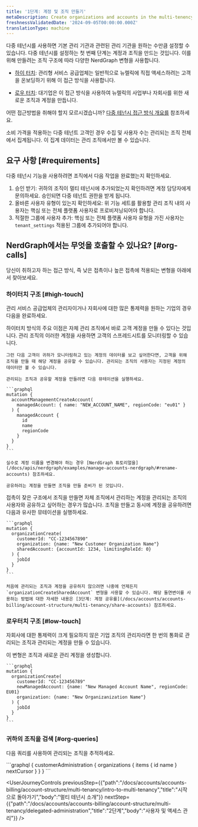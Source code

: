 ```yaml
---
title: '1단계: 계정 및 조직 만들기'
metaDescription: Create organizations and accounts in the multi-tenency structure
freshnessValidatedDate: '2024-09-05T00:00:00.000Z'
translationType: machine
---
```


다중 테넌시를 사용하면 기본 관리 기관과 관련된 관리 기관을 원하는 수만큼 설정할 수 있습니다. 다중 테넌시를 설정하는 첫 번째 단계는 계정과 조직을 만드는 것입니다. 이를 위해 만들려는 조직 구조에 따라 다양한 NerdGraph 변형을 사용합니다.

* [하이 터치](#high-touch): 관리형 서비스 공급업체는 일반적으로 뉴렐릭에 직접 액세스하려는 고객을 온보딩하기 위해 이 접근 방식을 사용합니다.

* [로우 터치](#low-touch): 대기업은 이 접근 방식을 사용하여 뉴렐릭의 사업부나 자회사를 위한 새로운 조직과 계정을 만듭니다.

어떤 접근방법을 취해야 할지 모르시겠습니까? [다중 테넌시 접근 방식 개요를](/docs/accounts/accounts-billing/account-structure/multi-tenancy/intro-to-multi-tenancy#approaches) 참조하세요.

<Callout variant="tip">
  소비 가격을 적용하는 다중 테넌트 고객인 경우 수집 및 사용자 수는 관리되는 조직 전체에서 집계됩니다. 이 집계 데이터는 관리 조직에서만 볼 수 있습니다.
</Callout>

## 요구 사항 [#requirements]

다중 테넌시 기능을 사용하려면 조직에서 다음 작업을 완료했는지 확인하세요.

1. 승인 받기: 귀하의 조직이 멀티 테넌시에 추가되었는지 확인하려면 계정 담당자에게 문의하세요. 승인되면 다중 테넌트 권한을 받게 됩니다.
2. 올바른 사용자 유형이 있는지 확인하세요: 위 기능 세트를 활용할 관리 조직 내의 사용자는 핵심 또는 전체 플랫폼 사용자로 프로비저닝되어야 합니다.
3. 적절한 그룹에 사용자 추가: 핵심 또는 전체 플랫폼 사용자 유형을 가진 사용자는 `tenant_settings` 적용된 그룹에 추가되어야 합니다.

## NerdGraph에서는 무엇을 호출할 수 있나요? [#org-calls]

당신이 취하고자 하는 접근 방식, 즉 낮은 접촉이나 높은 접촉에 적용되는 변형을 아래에서 찾아보세요.

### 하이터치 구조 [#high-touch]

관리 서비스 공급업체의 관리자이거나 자회사에 대한 많은 통제력을 원하는 기업의 경우 다음을 완료하세요.

<CollapserGroup>
  <Collapser id="high-touch-only-share" title="하이터치: 공유를 위해 계정을 만드세요">
    하이터치 방식의 주요 이점은 자체 관리 조직에서 바로 고객 계정을 만들 수 있다는 것입니다. 관리 조직의 이러한 계정을 사용하면 고객의 스프레드시트를 모니터링할 수 있습니다.

    그런 다음 고객이 귀하가 모니터링하고 있는 계정의 데이터를 보고 싶어한다면, 고객을 위해 조직을 만들 때 해당 계정을 공유할 수 있습니다. 관리되는 조직의 사용자는 지정된 계정의 데이터만 볼 수 있습니다.

    관리되는 조직과 공유할 계정을 만들려면 다음 뮤테이션을 실행하세요.

    ```graphql
    mutation {
      accountManagementCreateAccount(
        managedAccount: { name: "NEW_ACCOUNT_NAME", regionCode: "eu01" }
      ) {
        managedAccount {
          id
          name
          regionCode
        }
      }
    }
    ```

    실수로 계정 이름을 변경해야 하는 경우 [NerdGraph 튜토리얼을](/docs/apis/nerdgraph/examples/manage-accounts-nerdgraph/#rename-accounts) 참조하세요.

    공유하려는 계정을 만들면 조직을 만들 준비가 된 것입니다.
  </Collapser>

  <Collapser id="high-touch-org" title="하이터치: 조직을 만들어라">
    접촉이 잦은 구조에서 조직을 만들면 자체 조직에서 관리하는 계정을 관리되는 조직의 사용자와 공유하고 싶어하는 경우가 많습니다. 조직을 만들고 동시에 계정을 공유하려면 다음과 유사한 뮤테이션을 실행하세요.

    ```graphql
    mutation {
      organizationCreate(
        customerId: "CC-1234567890"
        organization: {name: "New Customer Organization Name"}
        sharedAccount: {accountId: 1234, limitingRoleId: 0}
      ) {
        jobId
      }
    }
    ```

    처음에 관리되는 조직과 계정을 공유하지 않으려면 나중에 언제든지 `organizationCreateSharedAccount` 변형을 사용할 수 있습니다. 해당 돌연변이를 사용하는 방법에 대한 자세한 내용은 [3단계: 계정 공유를](/docs/accounts/accounts-billing/account-structure/multi-tenancy/share-accounts) 참조하세요.
  </Collapser>
</CollapserGroup>

### 로우터치 구조 [#low-touch]

자회사에 대한 통제력이 크게 필요하지 않은 기업 조직의 관리자라면 한 번의 통화로 관리되는 조직과 관리되는 계정을 만들 수 있습니다.

<CollapserGroup>
  <Collapser id="low-touch-org" title="로우터치: 조직 만들기">
    이 변형은 조직과 새로운 관리 계정을 생성합니다.

    ```graphql
    mutation {
      organizationCreate(
        customerId: "CC-123456789"
        newManagedAccount: {name: "New Managed Account Name", regionCode: EU01}
        organization: {name: "New Organizanization Name"}
      ) {
        jobId
      }
    }
    ```
  </Collapser>
</CollapserGroup>

### 귀하의 조직을 검색 [#org-queries]

다음 쿼리를 사용하여 관리되는 조직을 추적하세요.

<CollapserGroup>
  <Collapser id="list-orgs" title="관리되는 조직을 나열하세요">
    ```graphql
    {
      customerAdministration {
        organizations {
          items {
            id
            name
          }
          nextCursor
        }
      }
    }
    ```
  </Collapser>
</CollapserGroup>

<UserJourneyControls previousStep={{"path":"/docs/accounts/accounts-billing/account-structure/multi-tenancy/intro-to-multi-tenancy","title":"시작으로 돌아가기","body":"멀티 테넌시 소개"}} nextStep={{"path":"/docs/accounts/accounts-billing/account-structure/multi-tenancy/delegated-administration","title":"2단계","body":"사용자 및 액세스 관리"}} />